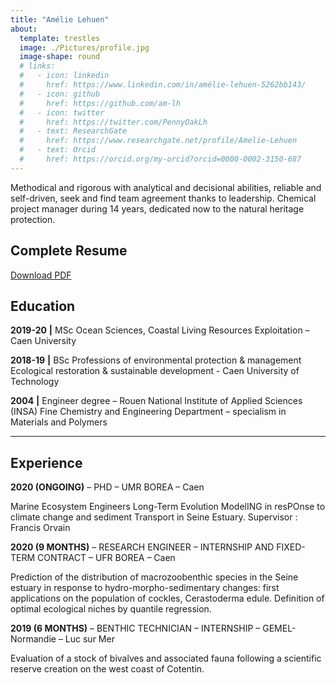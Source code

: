 ```yaml
---
title: "Amélie Lehuen"
about:
  template: trestles
  image: ./Pictures/profile.jpg
  image-shape: round
  # links:
  #   - icon: linkedin
  #     href: https://www.linkedin.com/in/amélie-lehuen-5262bb143/
  #   - icon: github
  #     href: https://github.com/am-lh
  #   - icon: twitter
  #     href: https://twitter.com/PennyOakLh
  #   - text: ResearchGate
  #     href: https://www.researchgate.net/profile/Amelie-Lehuen
  #   - text: Orcid
  #     href: https://orcid.org/my-orcid?orcid=0000-0002-3150-687
---
```


Methodical and rigorous with analytical and decisional abilities, reliable and self-driven, seek and find team agreement thanks to leadership. Chemical project manager during 14 years, dedicated now to the natural heritage protection.

## Complete Resume

[Download PDF](Manuscripts/calendrier-2022-semestriel-vierge.pdf)

## Education

**2019-20** **\|** MSc Ocean Sciences, Coastal Living Resources Exploitation -- Caen University

**2018-19** **\|** BSc Professions of environmental protection & management Ecological restoration & sustainable development - Caen University of Technology

**2004** **\|** Engineer degree -- Rouen National Institute of Applied Sciences (INSA) Fine Chemistry and Engineering Department -- specialism in Materials and Polymers

------------------------------------------------------------------------

## Experience

**2020 (ONGOING)** -- PHD -- UMR BOREA -- Caen

Marine Ecosystem Engineers Long-Term Evolution ModelING in resPOnse to climate change and sediment Transport in Seine Estuary. Supervisor : Francis Orvain

**2020 (9 MONTHS)** -- RESEARCH ENGINEER -- INTERNSHIP AND FIXED-TERM CONTRACT -- UFR BOREA -- Caen

Prediction of the distribution of macrozoobenthic species in the Seine estuary in response to hydro-morpho-sedimentary changes: first applications on the population of cockles, Cerastoderma edule. Definition of optimal ecological niches by quantile regression.

**2019 (6 MONTHS)** -- BENTHIC TECHNICIAN -- INTERNSHIP -- GEMEL-Normandie -- Luc sur Mer

Evaluation of a stock of bivalves and associated fauna following a scientific reserve creation on the west coast of Cotentin.
